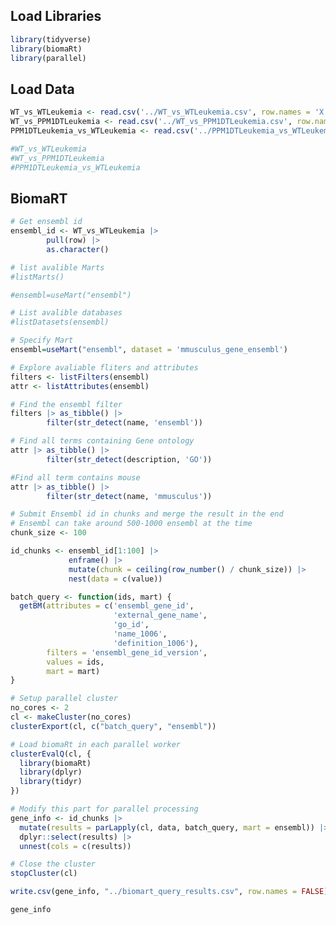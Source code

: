 ## Load Libraries

```r
library(tidyverse)
library(biomaRt)
library(parallel)
```

## Load Data

```r
WT_vs_WTLeukemia <- read.csv('../WT_vs_WTLeukemia.csv', row.names = 'X') 
WT_vs_PPM1DTLeukemia <- read.csv('../WT_vs_PPM1DTLeukemia.csv', row.names = 'X')
PPM1DTLeukemia_vs_WTLeukemia <- read.csv('../PPM1DTLeukemia_vs_WTLeukemia_clean.csv')

#WT_vs_WTLeukemia
#WT_vs_PPM1DTLeukemia
#PPM1DTLeukemia_vs_WTLeukemia
```

## BiomaRT

```r
# Get ensembl id
ensembl_id <- WT_vs_WTLeukemia |> 
        pull(row) |> 
        as.character()

# list avalible Marts
#listMarts()

#ensembl=useMart("ensembl")

# List avalible databases
#listDatasets(ensembl)

# Specify Mart
ensembl=useMart("ensembl", dataset = 'mmusculus_gene_ensembl')

# Explore avaliable fliters and attributes
filters <- listFilters(ensembl)
attr <- listAttributes(ensembl)

# Find the ensembl filter
filters |> as_tibble() |> 
        filter(str_detect(name, 'ensembl'))

# Find all terms containing Gene ontology
attr |> as_tibble() |> 
        filter(str_detect(description, 'GO'))

#Find all term contains mouse
attr |> as_tibble() |> 
        filter(str_detect(name, 'mmusculus'))

# Submit Ensembl id in chunks and merge the result in the end
# Ensembl can take around 500-1000 ensembl at the time
chunk_size <- 100

id_chunks <- ensembl_id[1:100] |>  
             enframe() |>  
             mutate(chunk = ceiling(row_number() / chunk_size)) |> 
             nest(data = c(value))

batch_query <- function(ids, mart) {
  getBM(attributes = c('ensembl_gene_id', 
                       'external_gene_name',
                       'go_id',
                       'name_1006',
                       'definition_1006'),
        filters = 'ensembl_gene_id_version', 
        values = ids, 
        mart = mart)
}

# Setup parallel cluster
no_cores <- 2
cl <- makeCluster(no_cores)
clusterExport(cl, c("batch_query", "ensembl"))

# Load biomaRt in each parallel worker
clusterEvalQ(cl, {
  library(biomaRt)
  library(dplyr)
  library(tidyr)
})

# Modify this part for parallel processing
gene_info <- id_chunks |> 
  mutate(results = parLapply(cl, data, batch_query, mart = ensembl)) |> 
  dplyr::select(results) |> 
  unnest(cols = c(results))

# Close the cluster
stopCluster(cl)

write.csv(gene_info, "../biomart_query_results.csv", row.names = FALSE)
```

```r
gene_info
```
